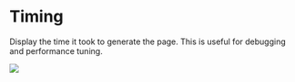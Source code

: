 # Timing

Display the time it took to generate the page. This is useful for debugging and performance tuning.

![](timing1.png)


<EnvConfig name="TIMING" init="false" values="true,false"  versions="3.0" />

